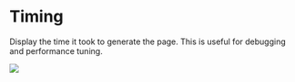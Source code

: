 # Timing

Display the time it took to generate the page. This is useful for debugging and performance tuning.

![](timing1.png)


<EnvConfig name="TIMING" init="false" values="true,false"  versions="3.0" />

